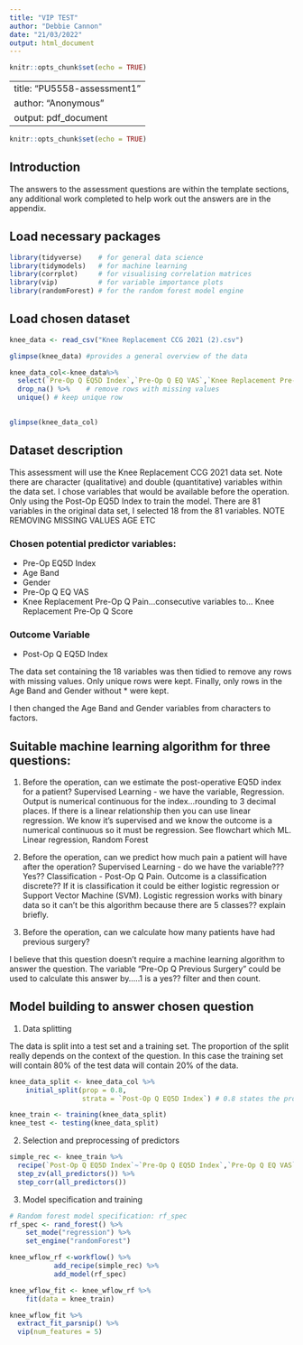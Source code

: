 ```yaml
---
title: "VIP TEST"
author: "Debbie Cannon"
date: "21/03/2022"
output: html_document
---
```


```r
knitr::opts_chunk$set(echo = TRUE)
```

---
title: "PU5558-assessment1"
author: "Anonymous"
output: pdf_document
---

```r
knitr::opts_chunk$set(echo = TRUE)
```
## Introduction
The answers to the assessment questions are within the template sections, any additional work completed to help work out the answers are in the appendix.

## Load necessary packages

```r
library(tidyverse)    # for general data science
library(tidymodels)   # for machine learning
library(corrplot)     # for visualising correlation matrices
library(vip)          # for variable importance plots
library(randomForest) # for the random forest model engine
```

## Load chosen dataset

```r
knee_data <- read_csv("Knee Replacement CCG 2021 (2).csv")

glimpse(knee_data) #provides a general overview of the data


```
 

```r
knee_data_col<-knee_data%>%
  select(`Pre-Op Q EQ5D Index`,`Pre-Op Q EQ VAS`,`Knee Replacement Pre-Op Q Pain`:`Knee Replacement Pre-Op Q Score`,`Post-Op Q EQ5D Index`) %>%
  drop_na() %>%    # remove rows with missing values
  unique() # keep unique row
 

```

```r

glimpse(knee_data_col)

```



## Dataset description

This assessment will use the Knee Replacement CCG 2021 data set.
Note there are character (qualitative) and double (quantitative) variables within the data set. I chose variables that would be available before the operation. Only using the Post-Op EQ5D Index to train the model. There are 81 variables in the original data set, I selected 18 from the 81 variables. NOTE REMOVING MISSING VALUES AGE ETC

### Chosen potential predictor variables:

* Pre-Op EQ5D Index
* Age Band
* Gender
* Pre-Op Q EQ VAS
* Knee Replacement Pre-Op Q Pain...consecutive variables to... Knee Replacement Pre-Op Q Score

### Outcome Variable
* Post-Op Q EQ5D Index

The data set containing the 18 variables was then tidied to remove any rows with missing values. Only unique rows were kept. Finally, only rows in the Age Band and Gender without * were kept. 

I then changed the Age Band and Gender variables from characters to factors.

## Suitable machine learning algorithm for three questions:

1. Before the operation, can we estimate the post-operative EQ5D index for a patient?
Supervised Learning - we have the variable, Regression. Output is numerical continuous for the index...rounding to 3 decimal places. If there is a linear relationship then you can use linear regression. We know it's supervised and we know the outcome is a numerical continuous so it must be regression. See flowchart which ML. Linear regression, Random Forest

2. Before the operation, can we predict how much pain a patient will have after the operation?
Supervised Learning - do we have the variable??? Yes?? Classification - Post-Op Q Pain. Outcome is a classification discrete??
If it is classification it could be either logistic regression or Support Vector Machine (SVM). Logistic regression works with binary data so it can't be this algorithm because there are 5 classes?? explain briefly.


3. Before the operation, can we calculate how many patients have had previous surgery? 

I believe that this question doesn't require a machine learning algorithm to answer the question. The variable "Pre-Op Q Previous Surgery" could be used to calculate this answer by.....1 is a yes?? filter and then count.


## Model building to answer chosen question

1.	Data splitting

The data is split into a test set and a training set. The proportion of the split really depends on the context of the question. In this case the training set will contain 80% of the test data will contain 20% of the data.

```r

knee_data_split <- knee_data_col %>%
    initial_split(prop = 0.8, 
                  strata = `Post-Op Q EQ5D Index`) # 0.8 states the proportion of the training set. Strata ensures that the distribution of the variables in Post-Op Q EQ5D Index variable matches both the training and data set. The distribution is skewed to the right as shown in appendix 1.

knee_train <- training(knee_data_split)
knee_test <- testing(knee_data_split)

```

2.	Selection and preprocessing of predictors

```r

simple_rec <- knee_train %>%
  recipe(`Post-Op Q EQ5D Index`~`Pre-Op Q EQ5D Index`,`Pre-Op Q EQ VAS`,`Knee Replacement Pre-Op Q Pain`,`Knee Replacement Pre-Op Q Score`) %>%
  step_zv(all_predictors()) %>%
  step_corr(all_predictors())
```

3.	Model specification and training

```r
# Random forest model specification: rf_spec
rf_spec <- rand_forest() %>%
    set_mode("regression") %>%
    set_engine("randomForest")
```

```r

knee_wflow_rf <-workflow() %>%
           add_recipe(simple_rec) %>%
           add_model(rf_spec)
```




```r

knee_wflow_fit <- knee_wflow_rf %>%
    fit(data = knee_train)

```


```r
knee_wflow_fit %>% 
  extract_fit_parsnip() %>% 
  vip(num_features = 5)
```
